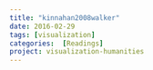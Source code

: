 ```yaml
---
title: "kinnahan2008walker"
date: 2016-02-29
tags: [visualization]
categories:  [Readings]
project: visualization-humanities
---
```


